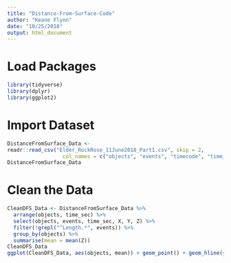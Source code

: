 ```yaml
---
title: "Distance-From-Surface-Code"
author: "Keane Flynn"
date: "10/25/2018"
output: html_document
---
```


# Load Packages
```r
library(tidyverse)
library(dplyr)
library(ggplot2)
```

# Import Dataset
```r
DistanceFromSurface_Data <-
readr::read_csv("Elder_RockRose_11June2018_Part1.csv", skip = 2,
                  col_names = c("objects", "events", "timecode", "time_sec", "X", "Y", "Z", "PLD_error", "re_projection_error", "nearest_camera_distance"))
DistanceFromSurface_Data
```
# Clean the Data
```r
CleanDFS_Data <- DistanceFromSurface_Data %>%
  arrange(objects, time_sec) %>%
  select(objects, events, time_sec, X, Y, Z) %>%
  filter(!grepl("^Length.*", events)) %>%
  group_by(objects) %>%
  summarise(mean = mean(Z))
CleanDFS_Data 
ggplot(CleanDFS_Data, aes(objects, mean)) + geom_point() + geom_hline(yintercept = 45.94) 
```
